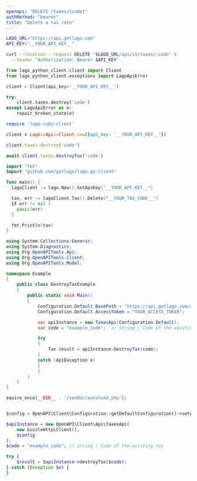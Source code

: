 ```yaml
---
openapi: "DELETE /taxes/{code}"
authMethod: "bearer"
title: "Delete a tax rate"
---
```


<RequestExample>

```bash cURL
LAGO_URL="https://api.getlago.com"
API_KEY="__YOUR_API_KEY__"

curl --location --request DELETE "$LAGO_URL/api/v1/taxes/:code" \
  --header "Authorization: Bearer $API_KEY"
```

```python Python
from lago_python_client.client import Client
from lago_python_client.exceptions import LagoApiError

client = Client(api_key='__YOUR_API_KEY__')

try:
    client.taxes.destroy('code')
except LagoApiError as e:
    repair_broken_state(e)
```

```ruby Ruby
require 'lago-ruby-client'

client = Lago::Api::Client.new({api_key: '__YOUR_API_KEY__'})

client.taxes.destroy('code')
```

```js Javascript
await client.taxes.destroyTax('code')
```

```go Go
import "fmt"
import "github.com/getlago/lago-go-client"

func main() {
  lagoClient := lago.New().SetApiKey("__YOUR_API_KEY__")

  tax, err := lagoClient.Tax().Delete("__YOUR_TAX_CODE__")
  if err != nil {
    panic(err)
  }

  fmt.Println(tax)
}
```

```csharp C#
using System.Collections.Generic;
using System.Diagnostics;
using Org.OpenAPITools.Api;
using Org.OpenAPITools.Client;
using Org.OpenAPITools.Model;

namespace Example
{
    public class DestroyTaxExample
    {
        public static void Main()
        {
            Configuration.Default.BasePath = "https://api.getlago.com/api/v1";
            Configuration.Default.AccessToken = "YOUR_ACCESS_TOKEN";

            var apiInstance = new TaxesApi(Configuration.Default);
            var code = "example_code";  // string | Code of the existing tax

            try
            {
                Tax result = apiInstance.DestroyTax(code);
            }
            catch (ApiException e)
            {
            }
        }
    }
}
```

```php PHP
equire_once(__DIR__ . '/vendor/autoload.php');


$config = OpenAPI\Client\Configuration::getDefaultConfiguration()->setAccessToken('YOUR_ACCESS_TOKEN');

$apiInstance = new OpenAPI\Client\Api\TaxesApi(
    new GuzzleHttp\Client(),
    $config
);
$code = "example_code"; // string | Code of the existing tax

try {
    $result = $apiInstance->destroyTax($code);
} catch (Exception $e) {
}
```

</RequestExample>